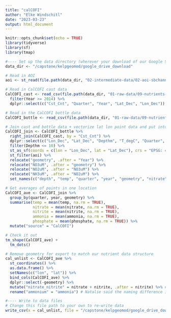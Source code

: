 ```yaml
---
title: "calCOFI"
author: "Elke Windschitl"
date: "2023-03-23"
output: html_document
---
```


```r
knitr::opts_chunk$set(echo = TRUE)
library(tidyverse)
library(sf)
library(tmap)
```

```r
#---- Set up the data directory (wherever your download of our Google Shared Drive lives)
data_dir <- "/capstone/kelpgeomod/google_drive_download"
```

```r
# Read in AOI
aoi <- st_read(file.path(data_dir, "02-intermediate-data/02-aoi-sbchannel-shapes-intermediate/aoi-sbchannel.shp"))

# Read in CalCOFI cast data
CalCOFI_cast <- read_csv(file.path(data_dir, "01-raw-data/09-nutrients-various-raw/02-nutrients-calcofi-raw/194903-202001_Cast.csv")) %>% 
  filter(Year >= 2014) %>% 
  dplyr::select(c("Cst_Cnt", "Quarter", "Year", "Lat_Dec", "Lon_Dec"))

# Read in the CalCOFI bottle data
CalCOFI_bottle <- read_csv(file.path(data_dir, "01-raw-data/09-nutrients-various-raw/02-nutrients-calcofi-raw/194903-202001_Bottle.csv"), locale = locale(encoding = "latin1"))

# Join cast and bottle data + vectorize lat lon point data and put into our nutrient data format
CalCOFI_join <- CalCOFI_bottle %>% 
  right_join(CalCOFI_cast, by = "Cst_Cnt") %>% 
  dplyr::select(c("Lon_Dec", "Lat_Dec", "Depthm", "T_degC", "Quarter", "Year","PO4uM", "NO2uM", "NO3uM", "NH3uM")) %>% 
  filter(Depthm <= 10) %>% 
  st_as_sf(coords = c(lon = "Lon_Dec", lat = "Lat_Dec"), crs = "EPSG: 4326") %>% 
  st_filter(aoi) %>% 
  relocate("geometry", .after = "Year") %>% 
  relocate("NO3uM", .after = "geometry") %>% 
  relocate("NO2uM", .after = "NO3uM") %>% 
  relocate("NH3uM", .after = "NO2uM") %>% 
  set_names(c("depth", "temp", "quarter", "year", "geometry", "nitrate", "nitrite", "ammonia", "phosphate"))
```

```r
# Get averages of points in one location
CalCOFI_ave <- CalCOFI_join %>% 
  group_by(quarter, year, geometry) %>% 
  summarise(temp = mean(temp, na.rm = TRUE),
            nitrate = mean(nitrate, na.rm = TRUE),
            nitrite = mean(nitrite, na.rm = TRUE),
            ammonia = mean(ammonia, na.rm = TRUE),
            phosphate = mean(phosphate, na.rm = TRUE)) %>% 
  mutate("source" = "CalCOFI") 

# Check it out
tm_shape(CalCOFI_ave) +
  tm_dots()

# Remove geometry for export to match our nutrient data structure
cal_unlist <- CalCOFI_ave %>%
  st_coordinates() %>%
  as.data.frame() %>%
  setNames(c("lon", "lat")) %>%
  bind_cols(CalCOFI_ave) %>% 
  dplyr::select(-geometry) %>%
  mutate("nitrate_nitrite" = nitrate + nitrite, .after = nitrite) %>% # create nitrate_nitrite combined column
  rename("ammonium" = "ammonia") # Natalie said the naming difference is likely do to how each data source quantified the measurement but it was okay to combine them. 
```

```r
#---- Write to data files
# Change this file path to your own to re-write data
write_csv(x = cal_unlist, file = "/capstone/kelpgeomod/google_drive_download/02-intermediate-data/09-nutrients-intermediate/unjoined/calcofi.csv")
```
